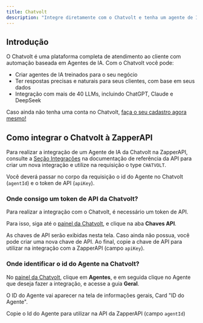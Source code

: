 ```yaml
---
title: Chatvolt
description: "Integre diretamente com o Chatvolt e tenha um agente de IA especializado em seu negócio"
---
```


## Introdução

O Chatvolt é uma plataforma completa de atendimento ao cliente com automação 
baseada em Agentes de IA. Com o Chatvolt você pode:

- Criar agentes de IA treinados para o seu negócio
- Ter respostas precisas e naturais para seus clientes, com base em seus dados
- Integração com mais de 40 LLMs, incluindo ChatGPT, Claude e DeepSeek

Caso ainda não tenha uma conta no Chatvolt, <a target="_blank" href="https://app.chatvolt.ai/partner/zapperapi">faça o seu cadastro agora mesmo!</a>

## Como integrar o Chatvolt à ZapperAPI

Para realizar a integração de um Agente de IA da Chatvolt na ZapperAPI, consulte a 
<a href="http://docs.zapperapi.com/api-reference/integra%C3%A7%C3%B5es/criar-integra%C3%A7%C3%A3o">Seção Integrações</a> na 
documentação de referência da API para criar um nova integração e utilize na requisição o type `CHATVOLT`.

Você deverá passar no corpo da requisição o id do Agente no Chatvolt (`agentId`) e o token de API (`apiKey`).

### Onde consigo um token de API da Chatvolt?

Para realizar a integração com o Chatvolt, é necessário um token de API. 

Para isso, siga até o <a target="_blank" href="https://app.chatvolt.ai/partner/zapperapi">painel da Chatvolt</a>,
e clique na aba **Chaves API**.

As chaves de API serão exibidas nesta tela. Caso ainda não possua, você pode criar uma nova chave de API.
Ao final, copie a chave de API para utilizar na integração com a ZapperAPI (campo `apiKey`).

### Onde identificar o id do Agente na Chatvolt?

No <a target="_blank" href="https://app.chatvolt.ai/partner/zapperapi">painel da Chatvolt</a>,
clique em **Agentes**, e em seguida clique no Agente que deseja fazer a integração, 
e acesse a guia **Geral**.

O ID do Agente vai aparecer na tela de informações gerais, Card "ID do Agente".

Copie o Id do Agente para utilizar na API da ZapperAPI (campo `agentId`)

